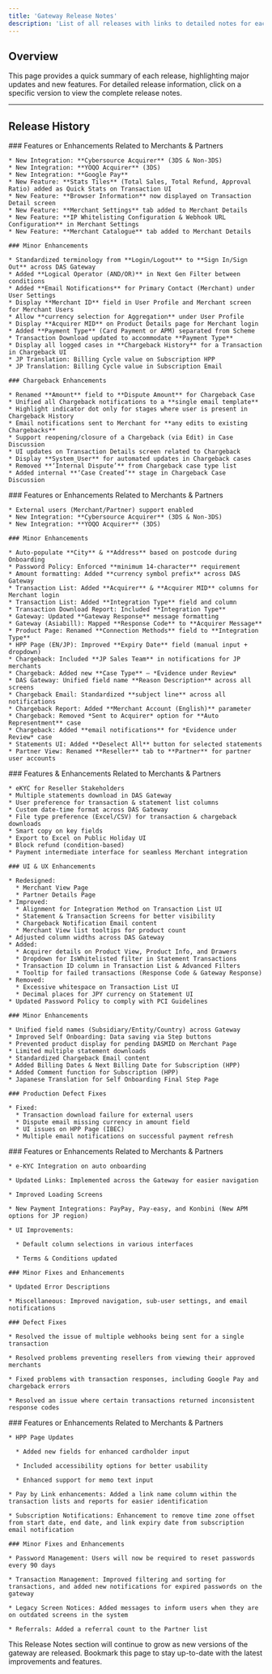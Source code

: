 ```yaml
---
title: 'Gateway Release Notes'
description: 'List of all releases with links to detailed notes for each version.'
---
```


## **Overview**

This page provides a quick summary of each release, highlighting major updates and new features. For detailed release information, click on a specific version to view the complete release notes.

***

## **Release History**

<Update label="2025-07-08" description="Release 23">
  <div style={{ fontSize: '12px', lineHeight: '1.1' }}>
    ### Features or Enhancements Related to Merchants & Partners

    * New Integration: **Cybersource Acquirer** (3DS & Non-3DS)  
    * New Integration: **YOQO Acquirer** (3DS)  
    * New Integration: **Google Pay**  
    * New Feature: **Stats Tiles** (Total Sales, Total Refund, Approval Ratio) added as Quick Stats on Transaction UI  
    * New Feature: **Browser Information** now displayed on Transaction Detail screen  
    * New Feature: **Merchant Settings** tab added to Merchant Details  
    * New Feature: **IP Whitelisting Configuration & Webhook URL Configuration** in Merchant Settings  
    * New Feature: **Merchant Catalogue** tab added to Merchant Details  

    ### Minor Enhancements

    * Standardized terminology from **Login/Logout** to **Sign In/Sign Out** across DAS Gateway  
    * Added **Logical Operator (AND/OR)** in Next Gen Filter between conditions  
    * Added **Email Notifications** for Primary Contact (Merchant) under User Settings  
    * Display **Merchant ID** field in User Profile and Merchant screen for Merchant Users  
    * Allow **currency selection for Aggregation** under User Profile  
    * Display **Acquirer MID** on Product Details page for Merchant login  
    * Added **Payment Type** (Card Payment or APM) separated from Scheme  
    * Transaction Download updated to accommodate **Payment Type**  
    * Display all logged cases in **Chargeback History** for a Transaction in Chargeback UI  
    * JP Translation: Billing Cycle value on Subscription HPP  
    * JP Translation: Billing Cycle value in Subscription Email  

    ### Chargeback Enhancements

    * Renamed **Amount** field to **Dispute Amount** for Chargeback Case  
    * Unified all Chargeback notifications to a **single email template**  
    * Highlight indicator dot only for stages where user is present in Chargeback History  
    * Email notifications sent to Merchant for **any edits to existing Chargebacks**  
    * Support reopening/closure of a Chargeback (via Edit) in Case Discussion  
    * UI updates on Transaction Details screen related to Chargeback  
    * Display **System_User** for automated updates in Chargeback cases  
    * Removed **‘Internal Dispute’** from Chargeback case type list  
    * Added internal **‘Case Created’** stage in Chargeback Case Discussion  

  </div>
</Update>

<Update label="2025-05-06" description="Release 22">
  <div style={{ fontSize: '12px', lineHeight: '1.1' }}>
    ### Features or Enhancements Related to Merchants & Partners

    * External users (Merchant/Partner) support enabled  
    * New Integration: **Cybersource Acquirer** (3DS & Non-3DS)  
    * New Integration: **YOQO Acquirer** (3DS)

    ### Minor Enhancements

    * Auto-populate **City** & **Address** based on postcode during Onboarding  
    * Password Policy: Enforced **minimum 14-character** requirement  
    * Amount formatting: Added **currency symbol prefix** across DAS Gateway  
    * Transaction List: Added **Acquirer** & **Acquirer MID** columns for Merchant login  
    * Transaction List: Added **Integration Type** field and column  
    * Transaction Download Report: Included **Integration Type**  
    * Gateway: Updated **Gateway Response** message formatting  
    * Gateway (Asiabill): Mapped **Response Code** to **Acquirer Message**  
    * Product Page: Renamed **Connection Methods** field to **Integration Type**  
    * HPP Page (EN/JP): Improved **Expiry Date** field (manual input + dropdown)  
    * Chargeback: Included **JP Sales Team** in notifications for JP merchants  
    * Chargeback: Added new **Case Type** – *Evidence under Review*  
    * DAS Gateway: Unified field name **Reason Description** across all screens  
    * Chargeback Email: Standardized **subject line** across all notifications  
    * Chargeback Report: Added **Merchant Account (English)** parameter  
    * Chargeback: Removed *Sent to Acquirer* option for **Auto Representment** case  
    * Chargeback: Added **email notifications** for *Evidence under Review* case  
    * Statements UI: Added **Deselect All** button for selected statements  
    * Partner View: Renamed **Reseller** tab to **Partner** for partner user accounts  

  </div>
</Update>


<Update label="2025-02-12" description="Release 21">
  <div style={{ fontSize: '12px', lineHeight: '1.1' }}>
    ### Features & Enhancements Related to Merchants & Partners

    * eKYC for Reseller Stakeholders
    * Multiple statements download in DAS Gateway
    * User preference for transaction & statement list columns
    * Custom date-time format across DAS Gateway
    * File type preference (Excel/CSV) for transaction & chargeback downloads
    * Smart copy on key fields
    * Export to Excel on Public Holiday UI
    * Block refund (condition-based)
    * Payment intermediate interface for seamless Merchant integration

    ### UI & UX Enhancements

    * Redesigned:
      * Merchant View Page
      * Partner Details Page
    * Improved:
      * Alignment for Integration Method on Transaction List UI
      * Statement & Transaction Screens for better visibility
      * Chargeback Notification Email content
      * Merchant View list tooltips for product count
    * Adjusted column widths across DAS Gateway
    * Added:
      * Acquirer details on Product View, Product Info, and Drawers
      * Dropdown for IsWhitelisted filter in Statement Transactions
      * Transaction ID column in Transaction List & Advanced Filters
      * Tooltip for failed transactions (Response Code & Gateway Response)
    * Removed:
      * Excessive whitespace on Transaction List UI
      * Decimal places for JPY currency on Statement UI
    * Updated Password Policy to comply with PCI Guidelines

    ### Minor Enhancements

    * Unified field names (Subsidiary/Entity/Country) across Gateway
    * Improved Self Onboarding: Data saving via Step buttons
    * Prevented product display for pending DASMID on Merchant Page
    * Limited multiple statement downloads
    * Standardized Chargeback Email content
    * Added Billing Dates & Next Billing Date for Subscription (HPP)
    * Added Comment function for Subscription (HPP)
    * Japanese Translation for Self Onboarding Final Step Page

    ### Production Defect Fixes

    * Fixed:
      * Transaction download failure for external users
      * Dispute email missing currency in amount field
      * UI issues on HPP Page (IBEC)
      * Multiple email notifications on successful payment refresh
  </div>
</Update>

<Update label="2024-12-03" description="Release 20">
  <div style={{ fontSize: '12px', lineHeight: '1.1' }}>
    ### Features or Enhancements Related to Merchants & Partners

    * e-KYC Integration on auto onboarding

    * Updated Links: Implemented across the Gateway for easier navigation

    * Improved Loading Screens

    * New Payment Integrations: PayPay, Pay-easy, and Konbini (New APM options for JP region)

    * UI Improvements:

      * Default column selections in various interfaces

      * Terms & Conditions updated

    ### Minor Fixes and Enhancements

    * Updated Error Descriptions

    * Miscellaneous: Improved navigation, sub-user settings, and email notifications

    ### Defect Fixes

    * Resolved the issue of multiple webhooks being sent for a single transaction

    * Resolved problems preventing resellers from viewing their approved merchants

    * Fixed problems with transaction responses, including Google Pay and chargeback errors

    * Resolved an issue where certain transactions returned inconsistent response codes
  </div>
</Update>

<Update label="2024-10-01" description="Release 19">
  <div style={{ fontSize: '12px', lineHeight: '1.1' }}>
    ### Features or Enhancements Related to Merchants & Partners

    * HPP Page Updates

      * Added new fields for enhanced cardholder input

      * Included accessibility options for better usability

      * Enhanced support for memo text input

    * Pay by Link enhancements: Added a link name column within the transaction lists and reports for easier identification

    * Subscription Notifications: Enhancement to remove time zone offset from start date, end date, and link expiry date from subscription email notification

    ### Minor Fixes and Enhancements

    * Password Management: Users will now be required to reset passwords every 90 days

    * Transaction Management: Improved filtering and sorting for transactions, and added new notifications for expired passwords on the gateway

    * Legacy Screen Notices: Added messages to inform users when they are on outdated screens in the system

    * Referrals: Added a referral count to the Partner list
  </div>
</Update>

<Note>
  This Release Notes section will continue to grow as new versions of the gateway are released. Bookmark this page to stay up-to-date with the latest improvements and features.
</Note>